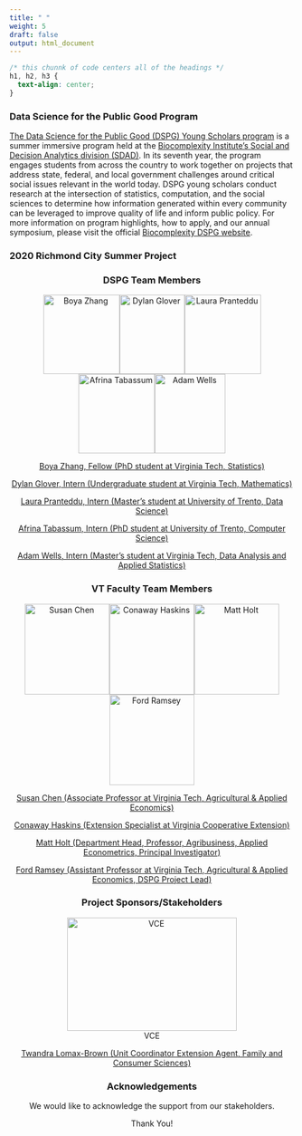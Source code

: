 ```yaml
---
title: " "
weight: 5
draft: false
output: html_document
---
```


```css
/* this chunnk of code centers all of the headings */
h1, h2, h3 {
  text-align: center;
}
```

### Data Science for the Public Good Program


[The Data Science for the Public Good (DSPG) Young Scholars program](https://biocomplexity.virginia.edu/social-decision-analytics/dspg-program) is a summer immersive program held at the [Biocomplexity Institute’s Social and Decision Analytics division (SDAD)](https://biocomplexity.virginia.edu/social-decision-analytics).
In its seventh year, the program engages students from across the country to work together on projects that address state, federal, and local government challenges around critical social issues relevant in the world today. DSPG young scholars conduct research at the intersection of statistics, computation, and the social sciences to determine how information generated within every community can be leveraged to improve quality of life and inform public policy. For more information on program highlights, how to apply, and our annual symposium, please visit the official [Biocomplexity DSPG website]((https://biocomplexity.virginia.edu/social-decision-analytics/dspg-program)).

### 2020 Richmond City Summer Project

### DSPG Team Members {style=text-align:center}

<center>

![Boya Zhang](/dspg20richmond/team_files/Boya.Zhang.VT.jpg){width=135px height=140px}![Dylan Glover](/dspg20richmond/team_files/Dylan.Glover.VT.jpg){width=115px height=140px}![Laura Pranteddu](/dspg20richmond/team_files/Laura.Pranteddu.VT.JPG){width=135px height=140px}
![Afrina Tabassum](/dspg20richmond/team_files/Afrina.Tabassum.VT.jpg){width=135px height=140px}![Adam Wells](/dspg20richmond/team_files/Adam.Wells.VT.jpg){width=125px height=140px}

[Boya Zhang, Fellow (PhD student at Virginia Tech, Statistics)](https://github.com/boya66)

[Dylan Glover, Intern (Undergraduate student at Virginia Tech, Mathematics)](https://github.com/dyglover)

[Laura Pranteddu, Intern (Master's student at University of Trento, Data Science)](https://github.com/lp9kh) 

[Afrina Tabassum, Intern (PhD student at University of Trento, Computer Science)](https://github.com/afrinaVT)    

[Adam Wells, Intern (Master's student at Virginia Tech, Data Analysis and Applied Statistics)](https://github.com/wellay01)

### VT Faculty Team Members {style=text-align:center}

<center>
![Susan Chen](/dspg20richmond/team_files/Susan.Chen.VT.jpg){width=150px height=160px}![Conaway Haskins](/dspg20richmond/team_files/Conaway.Haskins.VT.jpg){width=150px height=160px}![Matt Holt](/dspg20richmond/team_files/Matt.Holt.VT.jpg){width=150px height=160px}![Ford Ramsey](/dspg20richmond/team_files/Ford.Ramsey.VT.jpg){width=150px height=160px}

[Susan Chen (Associate Professor at Virginia Tech, Agricultural & Applied Economics)](https://aaec.vt.edu/people/faculty/chen-susan.html)

[Conaway Haskins (Extension Specialist at Virginia Cooperative Extension)](https://ext.vt.edu/community-leadership/people/conaway-haskins.html)

[Matt Holt (Department Head, Professor, Agribusiness, Applied Econometrics, Principal Investigator)](https://aaec.vt.edu/people/faculty/holt-matthew.htmln)

[Ford Ramsey (Assistant Professor at Virginia Tech, Agricultural & Applied Economics, DSPG Project Lead)](https://aaec.vt.edu/people/faculty/ramsey-ford.html)

### Project Sponsors/Stakeholders {style=text-align:center}
<center>
![VCE](/dspg20richmond/team_files/VCE.Logo.png){width=300px height=200px}
<center>

[Twandra Lomax-Brown (Unit Coordinator Extension Agent, Family and Consumer Sciences)](https://www.linkedin.com/in/twandra-lomax-brown-ma-ed-5554859/)


### Acknowledgements {style=text-align:center}

We would like to acknowledge the support from our stakeholders.
  
  Thank You!

